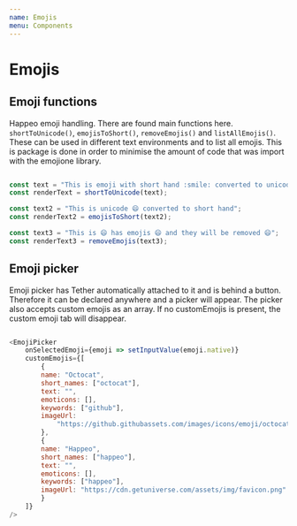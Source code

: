 ```yaml
---
name: Emojis
menu: Components
---
```



# Emojis

<Metadata pkg={pkg}/>

## Emoji functions

Happeo emoji handling. There are found main functions here. `shortToUnicode()`, `emojisToShort()`, `removeEmojis()` and `listAllEmojis()`. 
These can be used in different text environments and to list all emojis. This is package is done in order to minimise the amount of code that
was import with the emojione library.

```js

const text = "This is emoji with short hand :smile: converted to unicode";
const renderText = shortToUnicode(text);

const text2 = "This is unicode 😄 converted to short hand";
const renderText2 = emojisToShort(text2);

const text3 = "This is 😄 has emojis 😄 and they will be removed 😄";
const renderText3 = removeEmojis(text3);

```
<Playground>
    <EmojiExample />
</Playground>

## Emoji picker

Emoji picker has Tether automatically attached to it and is behind a button. Therefore it can be declared anywhere and a picker will appear.
The picker also accepts custom emojis as an array. If no customEmojis is present, the custom emoji tab will disappear.

```js

<EmojiPicker
    onSelectedEmoji={emoji => setInputValue(emoji.native)}
    customEmojis={[
        {
        name: "Octocat",
        short_names: ["octocat"],
        text: "",
        emoticons: [],
        keywords: ["github"],
        imageUrl:
            "https://github.githubassets.com/images/icons/emoji/octocat.png"
        },
        {
        name: "Happeo",
        short_names: ["happeo"],
        text: "",
        emoticons: [],
        keywords: ["happeo"],
        imageUrl: "https://cdn.getuniverse.com/assets/img/favicon.png"
        }
    ]}
/>

```

<Playground>
    <EmojiPickerExample />
</Playground>


<Props of={EmojiPicker} />


